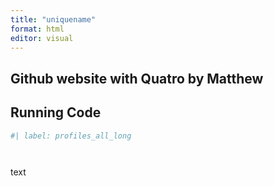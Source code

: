 ```yaml
---
title: "uniquename"
format: html
editor: visual
---
```


## Github website with Quatro by Matthew

## Running Code


```r
#| label: profiles_all_long




```

text






















